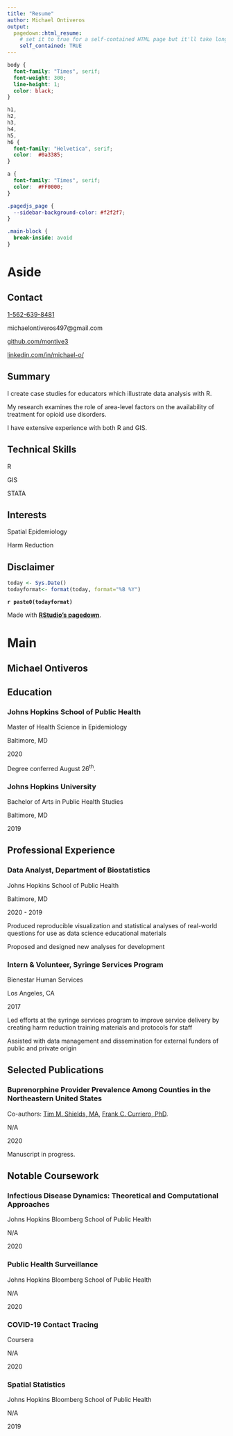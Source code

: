 ```yaml
---
title: "Resume"
author: Michael Ontiveros
output:
  pagedown::html_resume:
    # set it to true for a self-contained HTML page but it'll take longer to render
    self_contained: TRUE
---
```


```css
body {
  font-family: "Times", serif;
  font-weight: 300;
  line-height: 1;
  color: black;
}

h1,
h2,
h3,
h4,
h5,
h6 {
  font-family: "Helvetica", serif;
  color:  #0a3385;
}

a {
  font-family: "Times", serif;
  color:  #FF0000;
}

.pagedjs_page {
  --sidebar-background-color: #f2f2f7;
}

.main-block {
  break-inside: avoid
}
```

Aside
================================================================================

Contact
--------------------------------------------------------------------------------

<i class="fa fa-phone"></i> <a href="tel:1-999-999-9999">1-562-639-8481</a>

<i class="fa fa-envelope"></i> michaelontiveros497@gmail.com

<i class="fa fa-github"></i> [github.com/montive3](http://github.com/montive3)

<i class="fa fa-linkedin"></i> [linkedin.com/in/michael-o/](https://www.linkedin.com/in/michael-o/)

Summary
--------------------------------------------------------------------------------

I create case studies for educators which illustrate data analysis with R.

My research examines the role of area-level factors on the availability of treatment for opioid use disorders.

I have extensive experience with both R and GIS.

Technical Skills
--------------------------------------------------------------------------------

<i class="fa fa-bar-chart"></i> R

<i class="fa fa-globe"></i> GIS

<i class="fa fa-bar-chart"></i> STATA

Interests
--------------------------------------------------------------------------------

<i class="fa fa-globe"></i> Spatial Epidemiology

<i class="fa fa-medkit"></i> Harm Reduction

Disclaimer {#disclaimer}
--------------------------------------------------------------------------------

```r
today <- Sys.Date()
todayformat<- format(today, format="%B %Y")
```

**`r paste0(todayformat)`**

Made with [**RStudio's pagedown**](https://github.com/rstudio/pagedown).

Main
================================================================================

Michael Ontiveros {#title}
--------------------------------------------------------------------------------

Education {data-icon=graduation-cap data-concise=true}
--------------------------------------------------------------------------------

### Johns Hopkins School of Public Health

Master of Health Science in Epidemiology

Baltimore, MD

2020

Degree conferred August 26^th^.

### Johns Hopkins University

Bachelor of Arts in Public Health Studies

Baltimore, MD

2019

Professional Experience {data-icon=user-tie data-concise=true}
--------------------------------------------------------------------------------

### Data Analyst, Department of Biostatistics

Johns Hopkins School of Public Health

Baltimore, MD

2020 - 2019

Produced reproducible visualization and statistical analyses of real-world questions for use as data science educational materials

Proposed and designed new analyses for development

### Intern & Volunteer, Syringe Services Program

Bienestar Human Services

Los Angeles, CA

2017

Led efforts at the syringe services program to improve service delivery by creating harm reduction training materials and protocols for staff

Assisted with data management and dissemination for external funders of public and private origin

Selected Publications {data-icon=book data-concise=true}
--------------------------------------------------------------------------------

### Buprenorphine Provider Prevalence Among Counties in the Northeastern United States

Co-authors: <a href="https://www.jhsph.edu/faculty/directory/profile/2399/timothy-m-shields" target="Tim M. Shields, MA">Tim M. Shields, MA</a>, <a href="https://www.jhsph.edu/faculty/directory/profile/164/frank-c-curriero" target="Frank C. Curriero, PhD">Frank C. Curriero, PhD</a>.

N/A

2020

Manuscript in progress. 

Notable Coursework {data-icon=pencil-alt data-concise=true}
--------------------------------------------------------------------------------

### Infectious Disease Dynamics: Theoretical and Computational Approaches

Johns Hopkins Bloomberg School of Public Health

N/A

2020

### Public Health Surveillance

Johns Hopkins Bloomberg School of Public Health

N/A

2020

### COVID-19 Contact Tracing

Coursera

N/A

2020

### Spatial Statistics

Johns Hopkins Bloomberg School of Public Health

N/A

2019